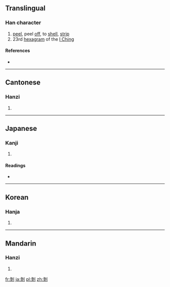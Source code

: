 {{also|剥}}
==Translingual==

===Han character===
{{Han char|rn=18|rad=刀|as=08|sn=10|four=2210<sub>0</sub>|canj=女水中弓 (VELN)|ids=⿰[[彔]][[刂]]}}

# [[peel]], peel [[off]], to [[shell]], [[strip]]
# 23rd [[hexagram]] of the [[I Ching]]

====References====
* {{Han ref|kx=0141.210|dkj=02049|dj=0321.040|hdz=10346.040|uh=525D|ud=21085|bh=ADE9|bd=44521}}

----

==Cantonese==

===Hanzi===
{{yue-hanzi|jyut=[[bok1]], [[mok1]]|y=bok1, mok1|sim=剥}}

# {{defn|lang=yue|sort=刀08}}

----

==Japanese==

===Kanji===
{{ja-kanji|grade=|rs=刀08}}

# {{defn|lang=ja|sort=刀08}}

====Readings====
* {{ja-readings|on=[[はく]] (haku)|kun=[[はぐ]] (hagu), [[むく]] (muku), [[はげる]] (hageru)}}

----

==Korean==

===Hanja===
{{ko-hanja|hangeul=박|rv=bak|mr=pak|y=pak}}

# {{defn|lang=ko|sort=刀08}}

----

==Mandarin==

===Hanzi===
{{cmn-hanzi|sim=剥|pin=[[bō]] ([[bo1]])|wg=po<sup>1</sup>}}

# {{defn|lang=cmn|sort=刀08}}

[[fr:剝]]
[[ja:剝]]
[[pl:剝]]
[[zh:剝]]